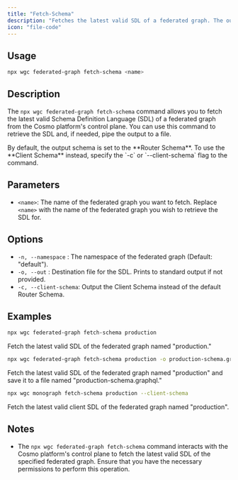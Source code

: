 ```yaml
---
title: "Fetch-Schema"
description: "Fetches the latest valid SDL of a federated graph. The output can be piped to a file. This is primarily used for debugging purposes"
icon: "file-code"
---
```


## Usage

```bash
npx wgc federated-graph fetch-schema <name>
```

## Description

The `npx wgc federated-graph fetch-schema` command allows you to fetch the latest valid Schema Definition Language (SDL) of a federated graph from the Cosmo platform's control plane. You can use this command to retrieve the SDL and, if needed, pipe the output to a file.

<Note>
  By default, the output schema is set to the **Router Schema**. To use the **Client Schema** instead, specify the `-c` or `--client-schema` flag to the command.
</Note>

## Parameters

- `<name>`: The name of the federated graph you want to fetch. Replace `<name>` with the name of the federated graph you wish to retrieve the SDL for.

## Options

- `-n, --namespace` : The namespace of the federated graph (Default: "default").
- `-o, --out` : Destination file for the SDL. Prints to standard output if not provided.
- `-c, --client-schema`: Output the Client Schema instead of the default Router Schema.

## Examples

```bash
npx wgc federated-graph fetch-schema production
```

Fetch the latest valid SDL of the federated graph named "production."

```bash
npx wgc federated-graph fetch-schema production -o production-schema.graphql
```

Fetch the latest valid SDL of the federated graph named "production" and save it to a file named "production-schema.graphql."

```bash
npx wgc monograph fetch-schema production --client-schema
```

Fetch the latest valid client SDL of the federated graph named "production".

## Notes

- The `npx wgc federated-graph fetch-schema` command interacts with the Cosmo platform's control plane to fetch the latest valid SDL of the specified federated graph. Ensure that you have the necessary permissions to perform this operation.
